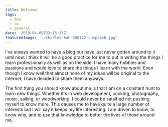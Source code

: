 ```yaml
---
title: Welcome!
tags:
  - dev
  - ux
  - general
date: '2019-04-09T23:15:31Z'
featuredImage: './charles-koh-550122-unsplash.jpg'
---
```



I've always wanted to have a blog but have just never gotten around to it until
now. I think it will be a good practice for me to put in writing the things I
learn professionally as well as on the side. I have many hobbies and passions
and would love to share the things I learn with the world. Even though I know
well that almost none of my ideas will be original to the internet, I have
decided to share them anyways.

The first thing you should know about me is that I am on a constant hunt to
learn new things. Whether it's in web development, cooking, photography, music,
sailing, or woodworking, I could never be satsified not pushing myself to know
more. This causes me to have quite a large number of interests but I will say
it keeps my life interesting. I am driven to know, to know why, and to use that
knowledge to better the lives of those around me.
